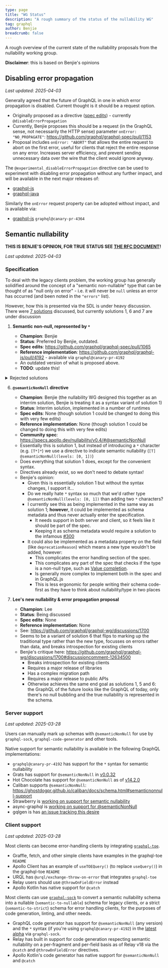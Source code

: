 ```yaml
---
type: page
title: "WG Status"
description: "A rough summary of the status of the nullability WG"
tag: graphql
author: Benjie
breadcrumb: false
---
```


A rough overview of the current state of the nullability proposals from the
nullability working group.

**Disclaimer**: this is based on Benjie's opinions

## Disabling error propagation

_Last updated: 2025-04-03_

Generally agreed that the future of GraphQL in one in which error propagation is
disabled. Current thought is it should be a request option.

- Originally proposed as a directive
  ([spec edits](https://github.com/graphql/graphql-spec/pull/1050)) - currently
  `@disableErrorPropagation`
- Currently, Benjie proposes this should be a request (in the GraphQL sense, not
  necessarily the HTTP sense) parameter `onError: "NO_PROPAGATE"`:
  https://github.com/graphql/graphql-spec/pull/1153
- Proposal includes `onError: "ABORT"` that allows the entire request to abort
  on the first error, useful for clients that reject the entire response on any
  error. Increases server efficiency, and prevent sending unnecessary data over
  the wire that the client would ignore anyway.

The `@experimental_disableErrorPropagation` directive can be used to experiment
with disabling error propagation without any further impact, and will be
available in the next major releases of:

- [graphql-js](https://github.com/graphql/graphql-js/pull/4348)
- [graphql-java](https://github.com/graphql-java/graphql-java/pull/3772)

Similarly the `onError` request property can be adopted without impact, and is
available via:

- [graphql-js](https://github.com/graphql/graphql-js/pull/4364)
  `graphql@canary-pr-4364`

## Semantic nullability

**THIS IS BENJIE'S OPINION, FOR TRUE STATUS SEE
[THE RFC DOCUMENT](https://github.com/graphql/graphql-wg/blob/main/rfcs/SemanticNullability.md)!**

_Last updated: 2025-04-03_

### Specification

To deal with the legacy clients problem, the working group has generally
solidified around the concept of a "semantic non-nullable" type that can be
thought of as "null only on error" - i.e. it will never be `null` unless an
error has occurred (and been noted in the `"errors"` list).

However, how this is presented via the SDL is under heavy discussion. There were
[7 solutions](https://github.com/graphql/graphql-wg/blob/main/rfcs/SemanticNullability.md#-possible-solutions)
discussed, but currently solutions 1, 6 and 7 are under discussion

1.  **Semantic non-null, represented by `*`**

    - **Champion**: Benjie
    - **Status**: Preferred by Benjie, outdated.
    - **Spec edits**: https://github.com/graphql/graphql-spec/pull/1065
    - **Reference implementation**:
      https://github.com/graphql/graphql-js/pull/4192 - available via
      `graphql@canary-pr-4192`
    - An outdated version of what is proposed above.
    - **TODO**: update this!

<details>

<summary>Rejected solutions</summary>

2.  **Strict Semantic Nullability**

    - **Champion**: Lee Byron
    - **Status**: Rejected by Lee
    - **Spec edits**: none
    - **Reference implementation**: none
    - This proposal choose to break the "nullable by default" tradition in
      favour of representing nullable with a `?`: nullable (`T?`), semantically
      non-nullable (`T`) and strictly non-nullable (`T!`)strictly non-nullable
      (`T!`), and does so by introducing a directive on the schema to indicate
      this.
    - Benjie believes it's non-viable for a number of reasons, chiefly that it
      doesn't consider what it means for executable documents (how do clients
      define variables?), and none of the three solutions to executable
      documents seem desirable.

3.  **Semantic non-null usurps `!` syntax, strict non-null uses `!!`**

    - **Champion**: Benjie
    - **Status**: On hold, since solution 1 is currently preferred by Benjie.
    - **Spec edits**: none
    - **Reference implementation**: none
    - This was a derivative of solution 1 to attempt to address concerns that
      the `*` syntax was non-obvious.
    - It requires a document directive to opt in to the new syntax (otherwise
      `!` will continue to mean strict non-null).
    - Client documents need not change.
    - It recognises the two modes laid out in this article, but tries to move
      towards a future where every schema only uses semantically non-null types,
      and the legacy strict non-null is phased out.
    - Benjie doesn't currently prefer this because he agrees with solution 5 -
      the future of GraphQL uses its current syntax, and doesn't need a
      `"use strict"`-style pragma at the top of every document.

4.  **Unadorned becomes semantic non-null, nullable represented by `?`**

    - **Champion**: None (currently Alex Reilly is representing)
    - **Status**: Unknown
    - **Spec edits**: none
    - **Reference implementation**:
      https://github.com/graphql/graphql-js/pull/4337
    - This is an expansion of solution 2 that moves the directive from the
      schema to the document.
    - Benjie dislikes it because:
      - Data is nullable by default, but this makes data semantically
        non-nullable by default.
      - The unadorned type cannot be migrated to other types (specifically the
        `T?` nullable type) in a non-breaking way, so schema authors will have
        to be extra careful that they have remembered to mark up every type
        correctly - they can't fix it later by adding a symbol.
      - If `?` means nullable in the SDL and unadorned means non-nullable, what
        does this mean for existing executable documents where unadorned means
        nullable?
        - Should executable documents use `@semanticNullability` and use
          `?`/unadorned, or should they continue to use unadorned/`!`?
        - Will this cause a split in the GraphQL ecosystem over best practices
          around this?
      - Having the meaning of unadorned suddenly mean the opposite of what it
        did before (nullable &rArr; non-nullable) based on the presence of a
        directive at the top of the document is super confusing.
      - Spec implementation is complex.
      - Reference implementation is complex.
      - Updating all the "nullable by default" documentation across the last
        decade for GraphQL is not desirable.
      - Newbies to GraphQL will be super confused.
      - I think this would be one of the worst possible moves that GraphQL could
        make.
      - I would much rather see a "GraphQL 2.0" that disables null bubbling
        (and, if you like, gets rid of the `!` syntax in favour of `?`) than see
        GraphQL enter this state.
      - _Increasingly incoherent "old man yells at cloud" noises._

5.  **Just use `!` for semantically non-nullable**

    - **Champion**: Martin Bonnin
    - **Status**: Actively proposed
    - **Spec edits**: no action needed!
    - **Reference implementation**: no action needed!
    - Martin thinks we should just use the existing non-null in semantically
      non-nullable places, relying on the ability to disable error propagation
      for all future clients.
    - This proposal is extremely compelling, it feels like it should be the
      future of GraphQL, and it recognises that error propagation was probably a
      mistake and just turning that off should be enough to fix our woes.
    - Unfortunately, as laid out [above](#supporting-legacy-clients), this would
      be a major shift in behavior for existing deployed clients resulting in
      error boundaries moving towards the root of the operation, causing legacy
      clients that cannot be updated to be less resilient to errors.
    - This sparked Benjie's reframing of solution 1 as presented in this
      article.

</details>

6.  **`@semanticNonNull` directive**
    - **Champion**: Benjie (the nullability WG designed this together as an
      interrim solution, Benjie is treating it as a syntax variant of solution 1)
    - **Status**: Interrim solution, implemented in a number of runtimes
    - **Spec edits**: None (though solution 1 could be changed to doing this
      with very few edits)
    - **Reference implementation**: None (though solution 1 could be changed to
      doing this with very few edits)
    - **Community spec**:
      https://specs.apollo.dev/nullability/v0.4/#@semanticNonNull
    - Essentially this is solution 1, but instead of introducing a `*` character
      (e.g. `[T*]*`) we use a directive to indicate semantic nullability
      (`[T] @semanticNonNull(levels: [0, 1])`)
    - Does everything that solution 1 does, except for the convenient syntax.
    - Directives already exist, so we don't need to debate syntax!
    - Benjie's opinion:
      - Given this is essentially solution 1 but without the syntax changes, I
        support it...
      - Do we really hate `*` syntax so much that we'd rather type
        `@semanticNonNull(levels: [0, 1])` than adding two `*` characters?
      - I currently see this as being implemented in the same way as solution 1;
        **however**, it could be implemented as schema metadata and thus never
        actually enter the specification.
        - It needs support in both server and client, so it feels like it should
          be part of the spec.
        - Keeping it as schema metadata would require a solution to the infamous
          [#300](https://github.com/graphql/graphql-spec/issues/300)
      - It could also be implemented as a metadata property on the field (like
        `deprecationReason`) which means a new type wouldn't be added, however:
        - This complicates the error handling section of the spec.
        - This complicates any part of the spec that checks if the type is a
          non-null type, such as [Value completion](https://spec.graphql.org/draft/#sel-IANTLFCBCBGBOl7Q).
        - Is generally more complex to implement both in the spec and in GraphQL.js
        - This is less ergonomic for people writing their schema code-first as
          they have to think about nullability/type in two places

7.  **Lee's new nullability & error propagation proposal**
    - **Champion**: Lee
    - **Status**: Being discussed
    - **Spec edits**: None
    - **Reference implementation**: None
    - See: https://github.com/graphql/graphql-wg/discussions/1700
    - Seems to be a variant of solution 6 that flips to marking up the
      traditional type rather than the new type, focusses on errors rather than
      data, and breaks introspection for existing clients
    - Benjie's critique here: https://github.com/graphql/graphql-wg/discussions/1700#discussioncomment-12634500
      - Breaks introspection for existing clients
      - Requires a major release of libraries
      - Has a complex migration path
      - Requires a major release to public APIs
      - Otherwise achieves the same end goal as solutions 1, 5 and 6: the
        GraphQL of the future looks like the GraphQL of today, only there's no
        null bubbling and the true nullability is represented in the schema.


### Server support

_Last updated: 2025-03-28_

Users can manually mark up schemas with `@semanticNonNull` for use by
`graphql-sock`, `graphql-code-generator` and other tools.

Native support for semantic nullability is available in the following GraphQL
implementations:

- `graphql@canary-pr-4192` has support for the `*` syntax for semantic
  nullability
- Grats has support for `@semanticNonNull` in
  [v0.0.32](https://grats.capt.dev/docs/guides/strict-semantic-nullability/)
- Hot Chocolate has support for `@semanticNonNull` as of
  [v14.2.0](https://github.com/ChilliCream/graphql-platform/releases/tag/14.2.0)
- Caliban supports `@semanticNonNull`:
  https://ghostdogpr.github.io/caliban/docs/schema.html#semanticnonnull-support
- Strawberry is
  [working on support for semantic nullability](https://github.com/strawberry-graphql/strawberry/pull/3722)
- async-graphql is
  [working on support for @semanticNonNull](https://github.com/async-graphql/async-graphql/issues/1605)
- gqlgen is has
  [an issue tracking this desire](https://github.com/99designs/gqlgen/issues/3396)

### Client support

_Last updated: 2025-03-28_

Most clients can become error-handling clients by integrating
[`graphql-toe`](https://github.com/graphile/graphql-toe).

- Graffle, fetch, and other simple clients have examples in the graphql-toe
  `README`
- Apollo Client has an example of `useTOEQuery()` (to replace `useQuery()`) in
  the graphql-toe `README`
- URQL has `@urql/exchange-throw-on-error` that integrates `graphql-toe`
- Relay users should use `@throwOnFieldError` instead
- Apollo Kotlin has native support for `@catch`

Most clients can use [`graphql-sock`](https://github.com/graphile/graphql-sock)
to convert a semantic nullability schema into a nullable
(`semantic-to-nullable`) schema for legacy clients, or a strict
(`semantic-to-strict`) schema for error handling clients, for the purposes of
code generation, linting, and other needs.

- GraphQL code generator has support for `@semanticNonNull` (any version) and
  the `*` syntax (if you're using `graphql@canary-pr-4192`) in the
  [latest alpha](https://github.com/dotansimha/graphql-code-generator/pull/10323)
  via `graphql-sock`.
- Relay has built in support for code generation respecting semantic nullability
  on a per-fragment and per-field basis as of Relay v18 via the `@catch` and
  `@throwOnFieldError` directives.
- Apollo Kotlin's code generator has native support for `@semanticNonNull` and
  `@catch`
